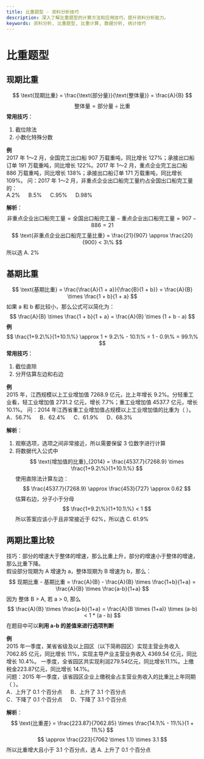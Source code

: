```yaml
---
title: 比重题型 - 资料分析技巧
description: 深入了解比重题型的计算方法和应用技巧，提升资料分析能力。
keywords: 资料分析, 比重题型, 比重计算, 数据分析, 统计技巧
---
```



# 比重题型

## 现期比重
$$
\text{现期比重} = \frac{\text{部分量}}{\text{整体量}} = \frac{A}{B}
$$
$$
\text{整体量} = \text{部分量} \div \text{比重}
$$
**常用技巧**：   
1. 截位除法  
2. 小数化特殊分数

**例**     
2017 年 1～2 月，全国完工出口船 907 万载重吨，同比增长 127%；承接出口船订单 191 万载重吨，同比增长 122%。2017 年 1～2 月，重点企业完工出口船 886 万载重吨，同比增长 138%；承接出口船订单 171 万载重吨，同比增长 109%。
问：2017 年 1～2 月，非重点企业出口船完工量约占全国出口船完工量的：     
A.2% &emsp; B.5% &emsp; C.95% &emsp; D.98%

**解析**：
$$
\text{非重点企业出口船完工量} = \text{全国出口船完工量} - \text{重点企业出口船完工量} = 907 - 886 = 21
$$
$$
\text{非重点企业出口船完工量比重} = \frac{21}{907} \approx \frac{20}{900} < 3\%
$$
所以选 A. 2%

## 基期比重
$$
\text{基期比重} = \frac{\frac{A}{1 + a}}{\frac{B}{1 + b}} = \frac{A}{B} \times \frac{1 + b}{1 + a}
$$
如果 a 和 b 都比较小，那么公式可以简化为：
$$
\frac{A}{B} \times \frac{1 + b}{1 + a} = \frac{A}{B} \times (1 + b - a)
$$
**例**    
$$
\frac{1+9.2\%}{1+10.1\%} \approx 1 + 9.2\% - 10.1\% = 1 - 0.9\% = 99.1\%
$$
**常用技巧**：   
1. 截位直除
2. 分开估算左边和右边

**例**    
2015 年，江西规模以上工业增加值 7268.9 亿元，比上年增长 9.2%。分轻重工业看，轻工业增加值 2731.2 亿元，增长 7.7%；重工业增加值 4537.7 亿元，增长 10.1%。
问：2014 年江西省重工业增加值占规模以上工业增加值的比重为（ ）。        
A．56.7% &emsp; B．62.4% &emsp; C．61.9% &emsp; D．68.3% 

**解析**：
1. 观察选项，选项之间非常接近，所以需要保留 3 位数字进行计算
2. 将数据代入公式中
$$
\text{增加值的比重}_{2014} = \frac{4537.7}{7268.9} \times \frac{1+9.2\%}{1+10.1\%}
$$
使用直除法计算左边：
$$
\frac{4537.7}{7268.9} \approx \frac{453}{727} \approx 0.62
$$
估算右边，分子小于分母
$$
\frac{1+9.2\%}{1+10.1\%} < 1
$$
所以答案应该小于且非常接近于 62%，所以选 C. 61.9%

## 两期比重比较
技巧：部分的增速大于整体的增速，那么比重上升，部分的增速小于整体的增速，那么比重下降。     
假设部分现期为 A 增速为 a，整体现期为 B 增速为 b，那么：
$$
现期比重 - 基期比重 = \frac{A}{B} - \frac{A}{B} \times \frac{1+b}{1+a} = \frac{A}{B} \times \frac{a-b}{1+a}
$$
因为 整体 B > A, 若 a  > 0, 那么
$$
\frac{A}{B} \times \frac{a-b}{1+a} = \frac{A}{B \times (1+a)} \times (a-b) < 1 * (a - b)
$$
在题目中可以**利用 a-b 的差值来进行选项判断**                  

**例**       
2015 年一季度，某省省级及以上园区（以下简称园区）实现主营业务收入7062.85 亿元，同比增长 11%，实现主导产业主营业务收入 4369.54 亿元，同比增长 10.4%。
一季度，全省园区共实现利润279.54亿元，同比增长11.1%。上缴税金223.87亿元，同比增长 14.1%。       
问题：2015 年一季度，该省园区企业上缴税金占主营业务收入的比重比上年同期（ ）。       
A．上升了 0.1 个百分点 &emsp; B．上升了 3.1 个百分点       
C．下降了 0.1 个百分点 &emsp; D．下降了 3.1 个百分点

**解析**：
$$
\text{比重差} = \frac{223.87}{7062.85} \times \frac{14.1\% - 11\%}{1 + 11\%}
$$
$$
\approx \frac{223}{7062 \times 1.1} \times 3.1 
$$
所以比重增大且小于 3.1 个百分点，选 A. 上升了 0.1 个百分点


